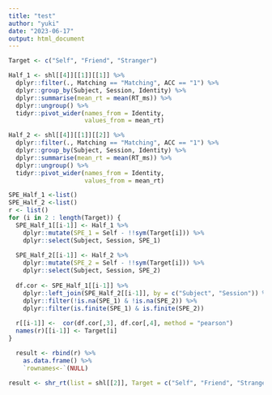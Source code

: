 ```yaml
---
title: "test"
author: "yuki"
date: "2023-06-17"
output: html_document
---
```

```r
Target <- c("Self", "Friend", "Stranger")
```


```r
Half_1 <- shl[[4]][[1]][[1]] %>%
  dplyr::filter(., Matching == "Matching", ACC == "1") %>%
  dplyr::group_by(Subject, Session, Identity) %>%
  dplyr::summarise(mean_rt = mean(RT_ms)) %>%
  dplyr::ungroup() %>%
  tidyr::pivot_wider(names_from = Identity,
                     values_from = mean_rt)

Half_2 <- shl[[4]][[1]][[2]] %>%
  dplyr::filter(., Matching == "Matching", ACC == "1") %>%
  dplyr::group_by(Subject, Session, Identity) %>%
  dplyr::summarise(mean_rt = mean(RT_ms)) %>%
  dplyr::ungroup() %>%
  tidyr::pivot_wider(names_from = Identity,
                     values_from = mean_rt)

```

```r
SPE_Half_1 <-list()
SPE_Half_2 <-list()
r <- list()
for (i in 2 : length(Target)) {
  SPE_Half_1[[i-1]] <- Half_1 %>%
    dplyr::mutate(SPE_1 = Self - !!sym(Target[i])) %>%
    dplyr::select(Subject, Session, SPE_1)
  
  SPE_Half_2[[i-1]] <- Half_2 %>%
    dplyr::mutate(SPE_2 = Self - !!sym(Target[i])) %>%
    dplyr::select(Subject, Session, SPE_2)
  
  df.cor <- SPE_Half_1[[i-1]] %>%
    dplyr::left_join(SPE_Half_2[[i-1]], by = c("Subject", "Session")) %>%
    dplyr::filter(!is.na(SPE_1) & !is.na(SPE_2)) %>%
    dplyr::filter(is.finite(SPE_1) & is.finite(SPE_2))
  
  r[[i-1]] <-  cor(df.cor[,3], df.cor[,4], method = "pearson")
  names(r)[[i-1]] <- Target[i]
}
```

```r
  result <- rbind(r) %>%
    as.data.frame() %>%
    `rownames<-`(NULL)
```

```r
result <- shr_rt(list = shl[[2]], Target = c("Self", "Friend", "Stranger"))
```

